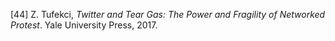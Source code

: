 \[44\]	Z. Tufekci, *Twitter and Tear Gas: The Power and Fragility of Networked Protest*. Yale University Press, 2017\.